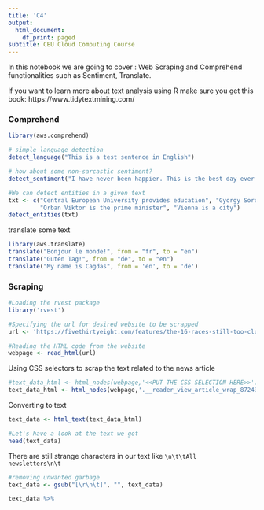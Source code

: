 ```yaml
---
title: 'C4'
output:
  html_document:
    df_print: paged
subtitle: CEU Cloud Computing Course
---
```



In this notebook we are going to cover : Web Scraping and Comprehend functionalities such as Sentiment, Translate.

If you want to learn more about text analysis using R make sure you get this book:
https://www.tidytextmining.com/


### Comprehend

```r
library(aws.comprehend)
```


```r
# simple language detection
detect_language("This is a test sentence in English")
```

```r
# how about some non-sarcastic sentiment?
detect_sentiment("I have never been happier. This is the best day ever.")
```

```r
#We can detect entities in a given text
txt <- c("Central European University provides education", "Gyorgy Soros is the founder.",
         "Orban Viktor is the prime minister", "Vienna is a city")
detect_entities(txt)
```

translate some text 
```r
library(aws.translate)
translate("Bonjour le monde!", from = "fr", to = "en")
translate("Guten Tag!", from = "de", to = "en")
translate("My name is Cagdas", from = 'en', to = 'de')
```


### Scraping

```r
#Loading the rvest package
library('rvest')
```

```r
#Specifying the url for desired website to be scrapped
url <- 'https://fivethirtyeight.com/features/the-16-races-still-too-close-to-call/'

#Reading the HTML code from the website
webpage <- read_html(url)
```

Using CSS selectors to scrap the text related to the news article
```r
#text_data_html <- html_nodes(webpage,'<<PUT THE CSS SELECTION HERE>>')
text_data_html <- html_nodes(webpage,'.__reader_view_article_wrap_8724363608561669__ , p:nth-child(7) , #framediv4+ p , p:nth-child(3)')
```

Converting to text
```r
text_data <- html_text(text_data_html)

#Let's have a look at the text we got
head(text_data)
```

There are still strange characters in our text like `\n\t\tAll  newsletters\n\t`

```r
#removing unwanted garbage
text_data <- gsub("[\r\n\t]", "", text_data)

text_data %>%
  
```





